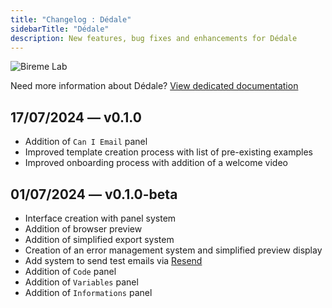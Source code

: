 ```yaml
---
title: "Changelog : Dédale"
sidebarTitle: "Dédale"
description: New features, bug fixes and enhancements for Dédale
---
```


<img
  className="block"
  src="/images/dedale.webp"
  alt="Bireme Lab"
/>

<Info>Need more information about Dédale? [View dedicated documentation](/dedale/introduction)</Info>

## 17/07/2024 — v0.1.0

- Addition of `Can I Email` panel
- Improved template creation process with list of pre-existing examples
- Improved onboarding process with addition of a welcome video

## 01/07/2024 — v0.1.0-beta

- Interface creation with panel system
- Addition of browser preview
- Addition of simplified export system
- Creation of an error management system and simplified preview display
- Add system to send test emails via [Resend](https://resend.com)
- Addition of `Code` panel
- Addition of `Variables` panel
- Addition of `Informations` panel
